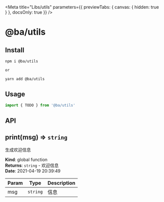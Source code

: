 
<Meta
  title="Libs/utils"
  parameters={{ previewTabs: { canvas: { hidden: true } }, docsOnly: true }}
/>

# @ba/utils

## Install

```bash
npm i @ba/utils

or

yarn add @ba/utils
```

## Usage

```js
import { TODO } from '@ba/utils'
```

## API

<!-- jsdoc2mdContentTag -->

<a name="print"></a>

## print(msg) ⇒ <code>string</code>

生成欢迎信息

**Kind**: global function  
**Returns**: <code>string</code> - 欢迎信息  
**Date**: 2021-04-19 20:39:49

| Param | Type                | Description |
| ----- | ------------------- | ----------- |
| msg   | <code>string</code> | 信息        |

<!-- jsdoc2mdContentTagEnd -->
